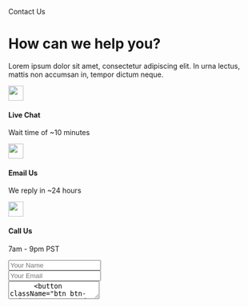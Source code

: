 <div className="container text-center py-5 my-5">
  <div className="row justify-content-center">
    <div className="col-md-8">
      <p className="text-primary text-uppercase">Contact Us</p>
      <h1 className="fw-bolder text-dark">How can we help you?</h1>
      <p className="lead text-dark">
        Lorem ipsum dolor sit amet, consectetur adipiscing elit. In urna lectus,
        mattis non accumsan in, tempor dictum neque.
      </p>
    </div>
  </div>
  <div className="row justify-content-center">
    <div className="col-md-8">
      <div className="row justify-content-center mt-4">
        <div className="col-md-4 align-self-center">
          <img className="img-fluid mb-4" src="/contact/call.svg" width="30" />
          <h4>Live Chat</h4>
          <p className="text-muted">Wait time of ~10 minutes</p>
        </div>
        <div className="col-md-4 align-self-center">
          <img className="img-fluid mb-4" src="/contact/mail.svg" width="30" />
          <h4>Email Us</h4>
          <p className="text-muted">We reply in ~24 hours</p>
        </div>
        <div className="col-md-4 align-self-center">
          <img className="img-fluid mb-4" src="/contact/chat.svg" width="30" />
          <h4>Call Us</h4>
          <p className="text-muted">7am - 9pm PST</p>
        </div>
      </div>
      <div className="row g-2 mt-3 mb-3">
        <div className="col-md">
          <input type="name" className="form-control" placeholder="Your Name" />
        </div>
        <div className="col-md">
          <input
            type="email"
            className="form-control"
            placeholder="Your Email"
          />
        </div>
      </div>
      <textarea className="form-control mb-3" placeholder="Your message here" />
      <button className="btn btn-primary w-100">Send a Message</button>
    </div>
  </div>
</div>
